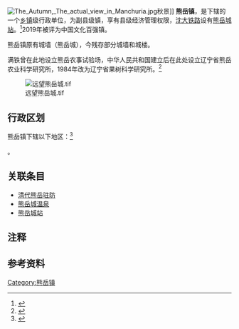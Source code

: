 {{中国乡级行政区|21/08/04/100/000}}
[[File:The_Autumn,_The_actual_view_in_Manchuria.jpg|thumb]]秋景]]
'''熊岳镇'''{{NoteTag|name=读音|“岳”当地通常念作yào}}，是{{PRC admin/fullname|21/08/04/100/000|3}}下辖的一个[[乡镇|乡镇]]级行政单位，为副县级镇，享有县级经济管理权限，[[沈大铁路|沈大铁路]]设有[[熊岳城站|熊岳城站]]。<ref>{{PRC admin/ref sgc|{{PRC admin/parent|21/08/04/100/000}}}}</ref>2019年被评为中国文化百强镇。

熊岳镇原有城墙（熊岳城），今残存部分城墙和城楼。

满铁曾在此地设立熊岳农事试验场，中华人民共和国建立后在此处设立辽宁省熊岳农业科学研究所，1984年改为辽宁省果树科学研究所。<ref name=公益>{{cite web|title=辽宁省果树科学研究所|url=http://www.lngyxww.cn/m/survey/shzr/314.html|publisher=辽宁省公益事业发展促进会|website=辽宁公益新闻网|accessdate=2022-06-09}}</ref>

[[File:远望熊岳城.tif|thumb]]

== 行政区划 ==
熊岳镇下辖以下地区：<ref>{{PRC admin/ref sgc|21/08/04/100/000}}</ref>

{{PRC admin/children|21/08/04/100/000}}。

== 关联条目 ==
* [[清代熊岳驻防|清代熊岳驻防]]
* [[熊岳城温泉|熊岳城温泉]]
* [[熊岳城站|熊岳城站]]

== 注释 ==
{{NoteFoot}}

== 参考资料 ==
{{reflist}}

{{PRC admin/navcat|21/08/04/100/000}}

[[Category:熊岳镇|Category:熊岳镇]]